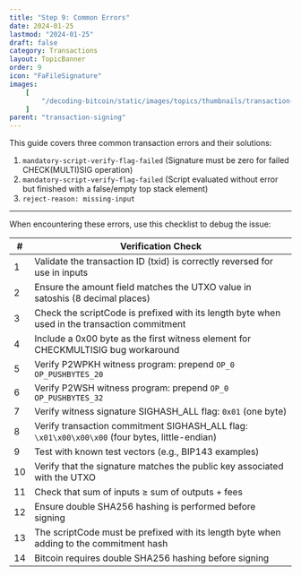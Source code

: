 ```yaml
---
title: "Step 9: Common Errors"
date: 2024-01-25
lastmod: "2024-01-25"
draft: false
category: Transactions
layout: TopicBanner
order: 9
icon: "FaFileSignature"
images:
    [
        "/decoding-bitcoin/static/images/topics/thumbnails/transaction-module/signature/tx-thumbnail-signature-9.jpg"
    ]
parent: "transaction-signing"
---
```


This guide covers three common transaction errors and their solutions:

1. `mandatory-script-verify-flag-failed` (Signature must be zero for failed CHECK(MULTI)SIG operation)
2. `mandatory-script-verify-flag-failed` (Script evaluated without error but finished with a false/empty top stack element)
3. `reject-reason: missing-input`

---

When encountering these errors, use this checklist to debug the issue:

| #   | Verification Check                                                                             |
| --- | ---------------------------------------------------------------------------------------------- |
| 1   | Validate the transaction ID (txid) is correctly reversed for use in inputs                     |
| 2   | Ensure the amount field matches the UTXO value in satoshis (8 decimal places)                  |
| 3   | Check the scriptCode is prefixed with its length byte when used in the transaction commitment  |
| 4   | Include a 0x00 byte as the first witness element for CHECKMULTISIG bug workaround              |
| 5   | Verify P2WPKH witness program: prepend `OP_0 OP_PUSHBYTES_20`                                  |
| 6   | Verify P2WSH witness program: prepend `OP_0 OP_PUSHBYTES_32`                                   |
| 7   | Verify witness signature SIGHASH_ALL flag: `0x01` (one byte)                                   |
| 8   | Verify transaction commitment SIGHASH_ALL flag: `\x01\x00\x00\x00` (four bytes, little-endian) |
| 9   | Test with known test vectors (e.g., BIP143 examples)                                           |
| 10  | Verify that the signature matches the public key associated with the UTXO                      |
| 11  | Check that sum of inputs ≥ sum of outputs + fees                                               |
| 12  | Ensure double SHA256 hashing is performed before signing                                       |
| 13  | The scriptCode must be prefixed with its length byte when adding to the commitment hash        |
| 14  | Bitcoin requires double SHA256 hashing before signing                                          |
